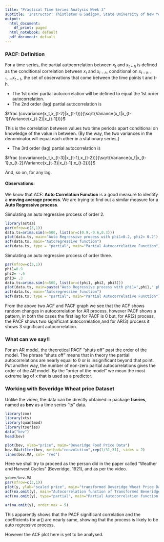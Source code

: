 ```yaml
---
title: "Practical Time Series Analysis Week 3"
subtitle: 'Instructor: Thistleton & Sadigov, State University of New York'
output:
  html_document:
    df_print: paged
  html_notebook: default
  pdf_document: default
---
```



### PACF: Definition

For a time series, the partial autocorrelation between $x_t$ and $x_{t-h}$ is defined as the conditional correlation between $x_t$ and $x_{t-h}$, conditional on $x_{t-h-1},...x_{t-1}$, the set of observations that come between the time points t and t-h.

* The 1st order partial autocorrelation will be defined to equal the 1st order autocorrelation.
* The 2nd order (lag) partial autocorrelation is 

$\frac {covariance(x_t,x_{t-2}|x_{t-1})}{\sqrt{Variance(x_t|x_{t-1})Variance(x_{t-2}|x_{t-1})}}$

This is the correlation between values two time periods apart conditional on knowledge of the value in between. (By the way, the two variances in the denominator will equal each other in a stationary series.)

* The 3rd order (lag) partial autocorrelation is

$\frac {covariance(x_t,x_{t-3}|x_{t-1},x_{t-2})}{\sqrt{Variance(x_t|x_{t-1},x_{t-2})Variance(x_{t-3}|x_{t-1},x_{t-2})}}$ 

And, so on, for any lag.

#### Observations:

We know that ACF: __Auto Correlation Function__ is a good measure to identify a __moving average process__. We are trying to find out a similar measure for a __Auto Regressive process__.

Simulating an auto regressive process of order 2. 

```r
library(astsa)
par(mfrow=c(3,1))
data.ts=arima.sim(n=500, list(ar=c(0.9,-0.6,0.3)))
plot(data.ts, main="Auto Regressive process with phi1=0.2, phi2= 0.2")
acf(data.ts, main="Autoregressive function")
acf(data.ts, type = "partial", main="Partial Autocorrelative Function")
```

Simulating an auto regressive process of order three.

```r
par(mfrow=c(3,1))
phi1=0.9
phi2= -.6
phi3= .3
data.ts=arima.sim(n=500, list(ar=c(phi1, phi2, phi3)))
plot(data.ts, main=paste("Auto Regressive process with phi1=",phi1," phi 2=", phi2, "phi3=", phi3))
acf(data.ts, main="Autoregressive function")
acf(data.ts, type = "partial", main="Partial Autocorrelative Function")

```

From the above two ACF and PACF graph we see that the ACF shows random changes in autocorrelation for AR process, however PACF shows a pattern, in both the cases the first lag for PACF is 0 but, for AR(2) process, the PACF shows two significant autocorrelation,and for AR(3) process it shows 3 significant autocorrelation. 

### What can we say!!

For an AR model, the theoretical PACF “shuts off” past the order of the model. The phrase “shuts off” means that in theory the partial autocorrelations are nearly equal to 0 or is insignificant beyond that point. Put another way, the number of non-zero partial autocorrelations gives the order of the AR model. By the “order of the model” we mean the most extreme lag of x that is used as a predictor.


### Working with Beveridge Wheat price Dataset

Unlike the video, the data can be directly obtained in package __tseries__, named as __bev__ as a time series "ts" data.

```r
library(zoo)
library(xts)
library(quantmod)
library(tseries)
data("bev")
head(bev)
```

```r
plot(bev, ylab="price", main="Beveridge Food Price Data")
bev.MA=filter(bev, method="convolution",rep(1/31,31), sides = 2)
lines(bev.MA, col= "red")
```

Here we shall try to proceed as the person did in the paper called “Weather and Harvest Cycles" (Beveridge, 1921), and as per the video.

```r
y=bev/bev.MA
par(mfrow=c(3,1))
plot(y, ylab="scaled price", main="transformed Beveridge Wheat Price Data")
acf(na.omit(y), main="Autocorrelation function of Transformed Beveridge Data")
acf(na.omit(y), type="partial", main="Partial Autocorrelation function of Transformed Beveridge Data")
```

```r
ar(na.omit(y), order.max = 5)
```

This apparently shows that the PACF significant correlation and the coefficients for ar() are nearly same, showing that the process is likely to be auto regressive process. 

However the ACF plot here is yet to be analysed. 




